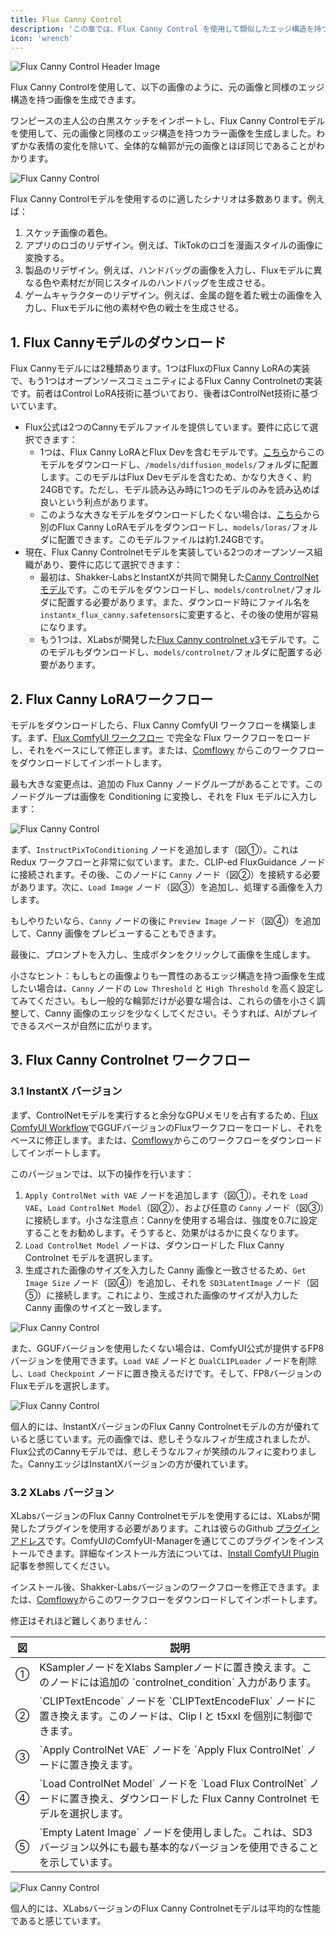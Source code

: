 ```yaml
---
title: Flux Canny Control
description: 'この章では、Flux Canny Control を使用して類似したエッジ構造を持つ画像を生成する方法を紹介します。'
icon: 'wrench'
---
```


<Frame caption="この画像は AI によって生成されました">
  <img
    className="rounded-xl"
    src="/images/intermediate/flux-canny-control/flux-canny-header-image.png"
    alt="Flux Canny Control Header Image"
  />
</Frame>

Flux Canny Controlを使用して、以下の画像のように、元の画像と同様のエッジ構造を持つ画像を生成できます。

ワンピースの主人公の白黒スケッチをインポートし、Flux Canny Controlモデルを使用して、元の画像と同様のエッジ構造を持つカラー画像を生成しました。わずかな表情の変化を除いて、全体的な輪郭が元の画像とほぼ同じであることがわかります。

<Frame>
  <img
    className="rounded-xl"
    src="/images/intermediate/flux-canny-control/flux-canny-control-compare.png"
    alt="Flux Canny Control"
  />
</Frame>

Flux Canny Controlモデルを使用するのに適したシナリオは多数あります。例えば：
1. スケッチ画像の着色。
2. アプリのロゴのリデザイン。例えば、TikTokのロゴを漫画スタイルの画像に変換する。
3. 製品のリデザイン。例えば、ハンドバッグの画像を入力し、Fluxモデルに異なる色や素材だが同じスタイルのハンドバッグを生成させる。
4. ゲームキャラクターのリデザイン。例えば、金属の鎧を着た戦士の画像を入力し、Fluxモデルに他の素材や色の戦士を生成させる。

## 1. Flux Cannyモデルのダウンロード

Flux Cannyモデルには2種類あります。1つはFluxのFlux Canny LoRAの実装で、もう1つはオープンソースコミュニティによるFlux Canny Controlnetの実装です。前者はControl LoRA技術に基づいており、後者はControlNet技術に基づいています。

* Flux公式は2つのCannyモデルファイルを提供しています。要件に応じて選択できます：
  - 1つは、Flux Canny LoRAとFlux Devを含むモデルです。[こちら](https://huggingface.co/black-forest-labs/FLUX.1-Canny-dev/tree/main)からこのモデルをダウンロードし、`/models/diffusion_models/`フォルダに配置します。このモデルはFlux Devモデルを含むため、かなり大きく、約24GBです。ただし、モデル読み込み時に1つのモデルのみを読み込めば良いという利点があります。
  - このような大きなモデルをダウンロードしたくない場合は、[こちら](https://huggingface.co/black-forest-labs/FLUX.1-Canny-dev-lora/tree/main)から別のFlux Canny LoRAモデルをダウンロードし、`models/loras/`フォルダに配置できます。このモデルファイルは約1.24GBです。
* 現在、Flux Canny Controlnetモデルを実装している2つのオープンソース組織があり、要件に応じて選択できます：
  - 最初は、Shakker-LabsとInstantXが共同で開発した[Canny ControlNetモデル](https://huggingface.co/InstantX/FLUX.1-dev-Controlnet-Canny/blob/main/diffusion_pytorch_model.safetensors)です。このモデルをダウンロードし、`models/controlnet/`フォルダに配置する必要があります。また、ダウンロード時にファイル名を`instantx_flux_canny.safetensors`に変更すると、その後の使用が容易になります。
  - もう1つは、XLabsが開発した[Flux Canny controlnet v3](https://huggingface.co/XLabs-AI/flux-controlnet-collections/tree/main)モデルです。このモデルもダウンロードし、`models/controlnet/`フォルダに配置する必要があります。

## 2. Flux Canny LoRAワークフロー

モデルをダウンロードしたら、Flux Canny ComfyUI ワークフローを構築します。まず、[Flux ComfyUI ワークフロー](../basics/flux-comfyui-workflow) で完全な Flux ワークフローをロードし、それをベースにして修正します。または、[Comflowy](https://app.comflowy.com/app/s-flux-dev-gguf-workflow-db9bd4) からこのワークフローをダウンロードしてインポートします。

最も大きな変更点は、追加の Flux Canny ノードグループがあることです。このノードグループは画像を Conditioning に変換し、それを Flux モデルに入力します：

<Frame>
  <img
    className="rounded-xl"
    src="/images/intermediate/flux-canny-control/flux-canny-control-workflow.jpeg"
    alt="Flux Canny Control"
  />
</Frame>

まず、`InstructPixToConditioning` ノードを追加します（図①）。これは Redux ワークフローと非常に似ています。また、CLIP-ed FluxGuidance ノードに接続されます。その後、このノードに `Canny` ノード（図②）を接続する必要があります。次に、`Load Image` ノード（図③）を追加し、処理する画像を入力します。

もしやりたいなら、`Canny` ノードの後に `Preview Image` ノード（図④）を追加して、Canny 画像をプレビューすることもできます。

最後に、プロンプトを入力し、生成ボタンをクリックして画像を生成します。

小さなヒント：もしもとの画像よりも一貫性のあるエッジ構造を持つ画像を生成したい場合は、`Canny` ノードの `Low Threshold` と `High Threshold` を高く設定してみてください。もし一般的な輪郭だけが必要な場合は、これらの値を小さく調整して、Canny 画像のエッジを少なくしてください。そうすれば、AIがプレイできるスペースが自然に広がります。

## 3. Flux Canny Controlnet ワークフロー

### 3.1 InstantX バージョン

まず、ControlNetモデルを実行すると余分なGPUメモリを占有するため、[Flux ComfyUI Workflow](../basics/flux-comfyui-workflow)でGGUFバージョンのFluxワークフローをロードし、それをベースに修正します。または、[Comflowy](https://app.comflowy.com/app/s-flux-dev-gguf-workflow-db9bd4)からこのワークフローをダウンロードしてインポートします。

このバージョンでは、以下の操作を行います：

1. `Apply ControlNet with VAE` ノードを追加します（図①）。それを `Load VAE`、`Load ControlNet Model`（図②）、および任意の `Canny` ノード（図③）に接続します。小さな注意点：Cannyを使用する場合は、強度を0.7に設定することをお勧めします。そうすると、効果がはるかに良くなります。
2. `Load ControlNet Model` ノードは、ダウンロードした Flux Canny Controlnet モデルを選択します。
3. 生成された画像のサイズを入力した Canny 画像と一致させるため、`Get Image Size` ノード（図④）を追加し、それを `SD3LatentImage` ノード（図⑤）に接続します。これにより、生成された画像のサイズが入力した Canny 画像のサイズと一致します。

<Frame>
  <img
    className="rounded-xl"
    src="/images/intermediate/flux-canny-control/flux-canny-control-shakker-workflow.png"
    alt="Flux Canny Control"
  />
</Frame>

また、GGUFバージョンを使用したくない場合は、ComfyUI公式が提供するFP8バージョンを使用できます。`Load VAE` ノードと `DualCLIPLoader` ノードを削除し、`Load Checkpoint` ノードに置き換えるだけです。そして、FP8バージョンのFluxモデルを選択します。

<Frame>
  <img
    className="rounded-xl"
    src="/images/intermediate/flux-canny-control/flux-canny-control-fp8-workflow.png"
    alt="Flux Canny Control"
  />
</Frame>

個人的には、InstantXバージョンのFlux Canny Controlnetモデルの方が優れていると感じています。元の画像では、悲しそうなルフィが生成されましたが、Flux公式のCannyモデルでは、悲しそうなルフィが笑顔のルフィに変わりました。CannyエッジはInstantXバージョンの方が優れています。

### 3.2 XLabs バージョン

XLabsバージョンのFlux Canny Controlnetモデルを使用するには、XLabsが開発したプラグインを使用する必要があります。これは彼らのGithub [プラグインアドレス](https://github.com/XLabs-AI/x-flux-comfyui)です。ComfyUIのComfyUI-Managerを通じてこのプラグインをインストールできます。詳細なインストール方法については、[Install ComfyUI Plugin](https://comflowy.com/advanced/how-to-install-comfyui-extension) 記事を参照してください。

インストール後、Shakker-Labsバージョンのワークフローを修正できます。または、[Comflowy](https://app.comflowy.com/app/s-flux-dev-gguf-workflow-db9bd4)からこのワークフローをダウンロードしてインポートします。

修正はそれほど難しくありません：

<table>
  <thead>
    <tr>
      <th width="5%">図</th>
      <th>説明</th>
    </tr>
  </thead>
  <tbody>
    <tr>
      <td>①</td>
      <td>KSamplerノードをXlabs Samplerノードに置き換えます。このノードには追加の `controlnet_condition` 入力があります。</td>
    </tr>
    <tr>
      <td>②</td>
      <td>`CLIPTextEncode` ノードを `CLIPTextEncodeFlux` ノードに置き換えます。このノードは、Clip l と t5xxl を個別に制御できます。</td>
    </tr>
    <tr>
      <td>③</td>
      <td>`Apply ControlNet VAE` ノードを `Apply Flux ControlNet` ノードに置き換えます。</td>
    </tr>
    <tr>
      <td>④</td>
      <td>`Load ControlNet Model` ノードを `Load Flux ControlNet` ノードに置き換え、ダウンロードした Flux Canny Controlnet モデルを選択します。</td>
    </tr>
    <tr>
      <td>⑤</td>
      <td>`Empty Latent Image` ノードを使用しました。これは、SD3バージョン以外にも最も基本的なバージョンを使用できることを示しています。</td>
    </tr>
  </tbody>
</table>

<Frame>
  <img
    className="rounded-xl"
    src="/images/intermediate/flux-canny-control/flux-canny-control-xlabs-workflow.png"
    alt="Flux Canny Control"
  />
</Frame>

個人的には、XLabsバージョンのFlux Canny Controlnetモデルは平均的な性能であると感じています。